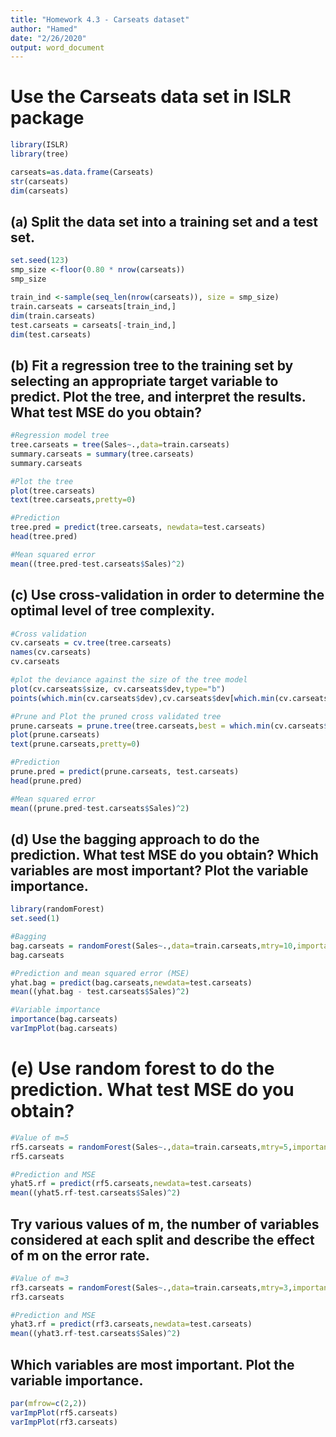 ```yaml
---
title: "Homework 4.3 - Carseats dataset"
author: "Hamed"
date: "2/26/2020"
output: word_document
---
```


# Use the Carseats data set in ISLR package

```r
library(ISLR)
library(tree)

carseats=as.data.frame(Carseats)
str(carseats)
dim(carseats)

```

## (a) Split the data set into a training set and a test set.

```r
set.seed(123)
smp_size <-floor(0.80 * nrow(carseats))
smp_size

train_ind <-sample(seq_len(nrow(carseats)), size = smp_size)
train.carseats = carseats[train_ind,]
dim(train.carseats)
test.carseats = carseats[-train_ind,]
dim(test.carseats)

```


## (b) Fit a regression tree to the training set by selecting an appropriate target variable to predict. Plot the tree, and interpret the results. What test MSE do you obtain?

```r
#Regression model tree 
tree.carseats = tree(Sales~.,data=train.carseats)
summary.carseats = summary(tree.carseats)
summary.carseats

#Plot the tree
plot(tree.carseats)
text(tree.carseats,pretty=0)

#Prediction
tree.pred = predict(tree.carseats, newdata=test.carseats)
head(tree.pred)

#Mean squared error
mean((tree.pred-test.carseats$Sales)^2)

```

## (c) Use cross-validation in order to determine the optimal level of tree complexity. 

```r
#Cross validation
cv.carseats = cv.tree(tree.carseats)
names(cv.carseats)
cv.carseats

#plot the deviance against the size of the tree model
plot(cv.carseats$size, cv.carseats$dev,type="b")
points(which.min(cv.carseats$dev),cv.carseats$dev[which.min(cv.carseats$dev)],col="red",pch=19,cex=1.25)

#Prune and Plot the pruned cross validated tree
prune.carseats = prune.tree(tree.carseats,best = which.min(cv.carseats$dev))
plot(prune.carseats)
text(prune.carseats,pretty=0)

#Prediction
prune.pred = predict(prune.carseats, test.carseats)
head(prune.pred)

#Mean squared error
mean((prune.pred-test.carseats$Sales)^2)

```

## (d) Use the bagging approach to do the prediction. What test MSE do you  obtain? Which variables are most important? Plot the variable importance.

```r

library(randomForest)
set.seed(1)

#Bagging
bag.carseats = randomForest(Sales~.,data=train.carseats,mtry=10,importance=T)
bag.carseats

#Prediction and mean squared error (MSE)
yhat.bag = predict(bag.carseats,newdata=test.carseats)
mean((yhat.bag - test.carseats$Sales)^2)

#Variable importance
importance(bag.carseats)
varImpPlot(bag.carseats)

```

# (e) Use random forest to do the prediction. What test MSE do you obtain? 

```r
#Value of m=5
rf5.carseats = randomForest(Sales~.,data=train.carseats,mtry=5,importance=T)
rf5.carseats

#Prediction and MSE
yhat5.rf = predict(rf5.carseats,newdata=test.carseats)
mean((yhat5.rf-test.carseats$Sales)^2)


```

## Try various values of m, the number of variables considered at each split and describe the effect of m on the error rate.

```r

#Value of m=3
rf3.carseats = randomForest(Sales~.,data=train.carseats,mtry=3,importance=T)
rf3.carseats

#Prediction and MSE
yhat3.rf = predict(rf3.carseats,newdata=test.carseats)
mean((yhat3.rf-test.carseats$Sales)^2)

```


## Which variables are most important. Plot the variable importance. 

```r

par(mfrow=c(2,2))
varImpPlot(rf5.carseats)
varImpPlot(rf3.carseats)

```
